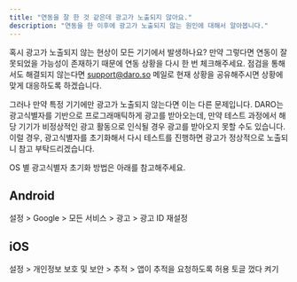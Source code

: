 ```yaml
---
title: "연동을 잘 한 것 같은데 광고가 노출되지 않아요."
description: "연동을 한 이후에 광고가 노출되지 않는 원인에 대해서 알아봅니다."
---
```


혹시 광고가 노출되지 않는 현상이 모든 기기에서 발생하나요? 만약 그렇다면 연동이 잘못되었을 가능성이 존재하기 때문에 연동 상황을 다시 한 번 체크해주세요. 점검을 통해서도 해결되지 않는다면 [support@daro.so](mailto:support@daro.so) 메일로 현재 상황을 공유해주시면 상황에 맞게 대응하도록 하겠습니다.

그러나 만약 특정 기기에만 광고가 노출되지 않는다면 이는 다른 문제입니다. DARO는 광고식별자를 기반으로 프로그래매틱하게 광고를 받아오는데, 만약 테스트 과정에서 해당 기기가 비정상적인 광고 활동으로 인식될 경우 광고를 받아오지 못할 수도 있습니다. 이럴 경우, 광고식별자를 초기화해서 다시 테스트를 진행하면 광고가 정상적으로 노출되니 참고 부탁드리겠습니다.

OS 별 광고식별자 초기화 방법은 아래를 참고해주세요.

## Android
설정 > Google > 모든 서비스 > 광고 > 광고 ID 재설정

## iOS
설정 > 개인정보 보호 및 보안 > 추적 > 앱이 추적을 요청하도록 허용 토글 껐다 켜기